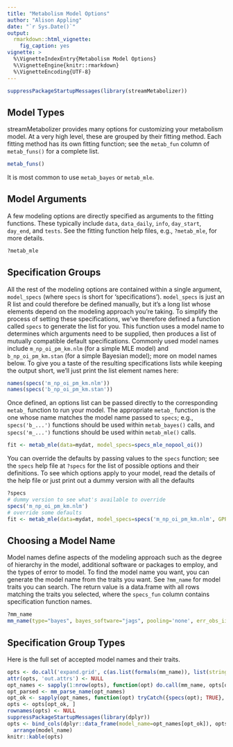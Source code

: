 ```yaml
---
title: "Metabolism Model Options"
author: "Alison Appling"
date: "`r Sys.Date()`"
output:
  rmarkdown::html_vignette:
    fig_caption: yes
vignette: >
  %\VignetteIndexEntry{Metabolism Model Options}
  %\VignetteEngine{knitr::rmarkdown}
  %\VignetteEncoding{UTF-8}
---
```


```r
suppressPackageStartupMessages(library(streamMetabolizer))
```

## Model Types

streamMetabolizer provides many options for customizing your metabolism model. At a very high level, these are grouped by their fitting method. Each fitting method has its own fitting function; see the `metab_fun` column of `metab_funs()` for a complete list.
```r
metab_funs()
```
It is most common to use `metab_bayes` or `metab_mle`.

## Model Arguments

A few modeling options are directly specified as arguments to the fitting functions. These typically include `data`, `data_daily`, `info`, `day_start`, `day_end`, and `tests`. See the fitting function help files, e.g., `?metab_mle`, for more details.
```r
?metab_mle
```

## Specification Groups

All the rest of the modeling options are contained within a single argument, `model_specs` (where `specs` is short for 'specifications'). `model_specs` is just an R list and could therefore be defined manually, but it's a long list whose elements depend on the modeling approach you're taking. To simplify the process of setting these specifications, we've therefore defined a function called `specs` to generate the list for you. This function uses a model name to determines which arguments need to be supplied, then produces a list of mutually compatible default specifications. Commonly used model names include `m_np_oi_pm_km.nlm` (for a simple MLE model) and `b_np_oi_pm_km.stan` (for a simple Bayesian model); more on model names below. To give you a taste of the resulting specifications lists while keeping the output short, we'll just print the list element names here:
```r
names(specs('m_np_oi_pm_km.nlm'))
names(specs('b_np_oi_pm_km.stan'))
```

Once defined, an options list can be passed directly to the corresponding `metab_` function to run your model. The appropriate `metab_` function is the one whose name matches the model name passed to `specs`; e.g., `specs('b_...')` functions should be used within `metab_bayes()` calls, and `specs('m_...')` functions should be used within `metab_mle()` calls.
```r
fit <- metab_mle(data=mydat, model_specs=specs_mle_nopool_oi())
```

You can override the defaults by passing values to the `specs` function; see the `specs` help file at `?specs` for the list of possible options and their definitions. To see which options apply to your model, read the details of the help file or just print out a dummy version with all the defaults
```r
?specs
# dummy version to see what's available to override
specs('m_np_oi_pm_km.nlm')
# override some defaults
fit <- metab_mle(data=mydat, model_specs=specs('m_np_oi_pm_km.nlm', GPP_init=7, K600_init=35))
```


## Choosing a Model Name

Model names define aspects of the modeling approach such as the degree of hierarchy in the model, additional software or packages to employ, and the types of error to model. To find the model name you want, you can generate the model name from the traits you want. See `?mm_name` for model traits you can search. The return value is a data.frame with all rows matching the traits you selected, where the `specs_fun` column contains specification function names.
```r
?mm_name
mm_name(type="bayes", bayes_software="jags", pooling='none', err_obs_iid=TRUE)
```


## Specification Group Types

Here is the full set of accepted model names and their traits.

```r
opts <- do.call('expand.grid', c(as.list(formals(mm_name)), list(stringsAsFactors=FALSE)))
attr(opts, 'out.attrs') <- NULL
opt_names <- sapply(1:nrow(opts), function(opt) do.call(mm_name, opts[opt,]))
opt_parsed <- mm_parse_name(opt_names)
opt_ok <- sapply(opt_names, function(opt) tryCatch({specs(opt); TRUE}, warning=function(w) if(mm_parse_name(opt)$type=='bayes') FALSE else TRUE, error=function(e) FALSE))
opts <- opts[opt_ok, ]
rownames(opts) <- NULL
suppressPackageStartupMessages(library(dplyr))
opts <- bind_cols(dplyr::data_frame(model_name=opt_names[opt_ok]), opts) %>%
  arrange(model_name)
knitr::kable(opts)
```
